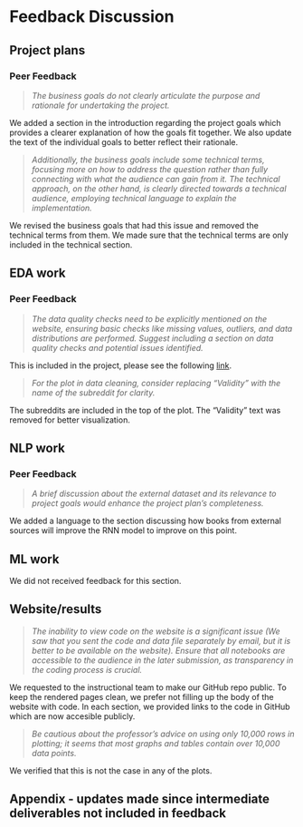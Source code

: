 # Feedback Discussion


## Project plans

### Peer Feedback

> _The business goals do not clearly articulate the purpose and rationale for undertaking the project._

We added a section in the introduction regarding the project goals which provides a clearer explanation of how the goals fit together. We also update the text of the individual goals to better reflect their rationale.


> _Additionally, the business goals include some technical terms, focusing more on how to address the question rather than fully connecting with what the audience can gain from it. The technical approach, on the other hand, is clearly directed towards a technical audience, employing technical language to explain the implementation._ 

We revised the business goals that had this issue and removed the technical terms from them. We made sure that the technical terms are only included in the technical section.







## EDA work

### Peer Feedback

> _The data quality checks need to be explicitly mentioned on the website, ensuring basic checks like missing values, outliers, and data distributions are performed. Suggest including a section on data quality checks and potential issues identified._

This is included in the project, please see the following [link](eda.qmd#sec-cleaning-and-checks).


> _For the plot in data cleaning, consider replacing “Validity” with the name of the subreddit for clarity._

The subreddits are included in the top of the plot. The "Validity" text was removed for better visualization.



## NLP work

### Peer Feedback

> _A brief discussion about the external dataset and its relevance to project goals would enhance the project plan's completeness._

We added a language to the section discussing how books from external sources will improve the RNN model to improve on this point.


## ML work

We did not received feedback for this section.


## Website/results

> _The inability to view code on the website is a significant issue (We saw that you sent the code and data file separately by email, but it is better to be available on the website). Ensure that all notebooks are accessible to the audience in the later submission, as transparency in the coding process is crucial._

We requested to the instructional team to make our GitHub repo public. To keep the rendered pages clean, we prefer not filling up the body of the website with code. In each section, we provided links to the code in GitHub which are now accesible publicly.


> _Be cautious about the professor's advice on using only 10,000 rows in plotting; it seems that most graphs and tables contain over 10,000 data points._

We verified that this is not the case in any of the plots.



## Appendix - updates made since intermediate deliverables not included in feedback
